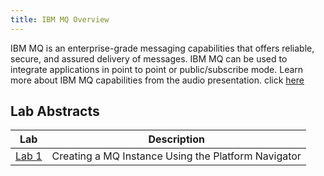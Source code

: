 ```yaml
---
title: IBM MQ Overview
---
```


IBM MQ is an enterprise-grade messaging capabilities that offers reliable, secure, and assured delivery of messages. IBM MQ can be used to integrate applications in point to point or public/subscribe mode. Learn more about IBM MQ capabilities from the audio presentation. click [here](https://ibm.box.com/s/2pghxvbsr5c4ez5n1g6mtas5lrei4oy5)


## Lab Abstracts

| Lab | Description |
| --- | ----------- |
| [Lab 1](/mq/Lab1/) | Creating a MQ Instance Using the Platform Navigator |

